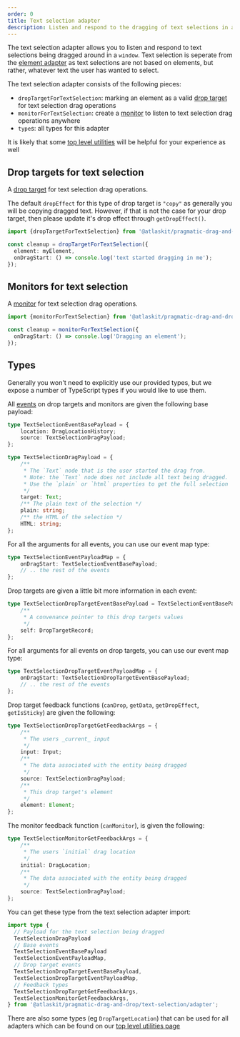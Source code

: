 ```yaml
---
order: 0
title: Text selection adapter
description: Listen and respond to the dragging of text selections in a document
---
```



The text selection adapter allows you to listen and respond to text selections being dragged around
in a `window`. Text selection is seperate from the
[element adapter](/components/pragmatic-drag-and-drop/core-package/adapters/element) as text
selections are not based on elements, but rather, whatever text the user has wanted to select.

The text selection adapter consists of the following pieces:

- `dropTargetForTextSelection`: marking an element as a valid
  [drop target](/components/pragmatic-drag-and-drop/core-package/drop-targets) for text selection
  drag operations
- `monitorForTextSelection`: create a
  [monitor](/components/pragmatic-drag-and-drop/core-package/monitors) to listen to text selection
  drag operations anywhere
- `type`s: all types for this adapter

<SectionMessage>

It is likely that some
[top level utilities](/components/pragmatic-drag-and-drop/core-package/utilities) will be helpful
for your experience as well

</SectionMessage>

## Drop targets for text selection

A [drop target](/components/pragmatic-drag-and-drop/core-package/drop-targets) for text selection
drag operations.

The default `dropEffect` for this type of drop target is `"copy"` as generally you will be copying
dragged text. However, if that is not the case for your drop target, then please update it's drop
effect through `getDropEffect()`.

```ts
import {dropTargetForTextSelection} from '@atlaskit/pragmatic-drag-and-drop/text-selection/adapter';

const cleanup = dropTargetForTextSelection({
  element: myElement,
  onDragStart: () => console.log('text started dragging in me');
});
```

## Monitors for text selection

A [monitor](/components/pragmatic-drag-and-drop/core-package/monitors) for text selection drag
operations.

```ts
import {monitorForTextSelection} from '@atlaskit/pragmatic-drag-and-drop/element/adapter';

const cleanup = monitorForTextSelection({
  onDragStart: () => console.log('Dragging an element');
});
```

## Types

Generally you won't need to explicitly use our provided types, but we expose a number of TypeScript
types if you would like to use them.

All [events](/components/pragmatic-drag-and-drop/core-package/events) on drop targets and monitors
are given the following base payload:

```ts
type TextSelectionEventBasePayload = {
	location: DragLocationHistory;
	source: TextSelectionDragPayload;
};

type TextSelectionDragPayload = {
	/**
	 * The `Text` node that is the user started the drag from.
	 * Note: the `Text` node does not include all text being dragged.
	 * Use the `plain` or `html` properties to get the full selection
	 */
	target: Text;
	/** The plain text of the selection */
	plain: string;
	/** the HTML of the selection */
	HTML: string;
};
```

For all the arguments for all events, you can use our event map type:

```ts
type TextSelectionEventPayloadMap = {
	onDragStart: TextSelectionEventBasePayload;
	// .. the rest of the events
};
```

Drop targets are given a little bit more information in each event:

```ts
type TextSelectionDropTargetEventBasePayload = TextSelectionEventBasePayload & {
	/**
	 * A convenance pointer to this drop targets values
	 */
	self: DropTargetRecord;
};
```

For all arguments for all events on drop targets, you can use our event map type:

```ts
type TextSelectionDropTargetEventPayloadMap = {
	onDragStart: TextSelectionDropTargetEventBasePayload;
	// .. the rest of the events
};
```

Drop target feedback functions (`canDrop`, `getData`, `getDropEffect`, `getIsSticky`) are given the
following:

```ts
type TextSelectionDropTargetGetFeedbackArgs = {
	/**
	 * The users _current_ input
	 */
	input: Input;
	/**
	 * The data associated with the entity being dragged
	 */
	source: TextSelectionDragPayload;
	/**
	 * This drop target's element
	 */
	element: Element;
};
```

The monitor feedback function (`canMonitor`), is given the following:

```ts
type TextSelectionMonitorGetFeedbackArgs = {
	/**
	 * The users `initial` drag location
	 */
	initial: DragLocation;
	/**
	 * The data associated with the entity being dragged
	 */
	source: TextSelectionDragPayload;
};
```

You can get these type from the text selection adapter import:

```ts
import type {
  // Payload for the text selection being dragged
  TextSelectionDragPayload
  // Base events
  TextSelectionEventBasePayload
  TextSelectionEventPayloadMap,
  // Drop target events
  TextSelectionDropTargetEventBasePayload,
  TextSelectionDropTargetEventPayloadMap,
  // Feedback types
  TextSelectionDropTargetGetFeedbackArgs,
  TextSelectionMonitorGetFeedbackArgs,
} from '@atlaskit/pragmatic-drag-and-drop/text-selection/adapter';
```

There are also some types (eg `DropTargetLocation`) that can be used for all adapters which can be
found on our [top level utilities page](/components/pragmatic-drag-and-drop/core-package/utilities)
